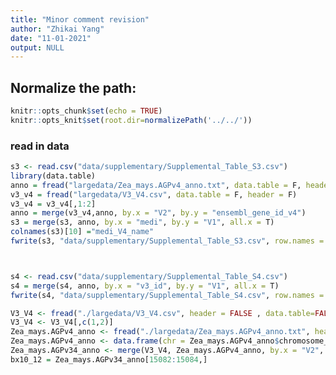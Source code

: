 ```yaml
---
title: "Minor comment revision"
author: "Zhikai Yang"
date: "11-01-2021"
output: NULL
---
```



## Normalize the path:

```r
knitr::opts_chunk$set(echo = TRUE) 
knitr::opts_knit$set(root.dir=normalizePath('../../')) 
```

### read in data

```r
s3 <- read.csv("data/supplementary/Supplemental_Table_S3.csv")
library(data.table)
anno = fread("largedata/Zea_mays.AGPv4_anno.txt", data.table = F, header = T)
v3_v4 = fread("largedata/V3_V4.csv", data.table = F, header = F)
v3_v4 = v3_v4[,1:2]
anno = merge(v3_v4,anno, by.x = "V2", by.y = "ensembl_gene_id_v4")
s3 = merge(s3, anno, by.x = "medi", by.y = "V1", all.x = T)
colnames(s3)[10] ="medi_V4_name"
fwrite(s3, "data/supplementary/Supplemental_Table_S3.csv", row.names = F, sep = ",", quote = F)



s4 <- read.csv("data/supplementary/Supplemental_Table_S4.csv")
s4 = merge(s4, anno, by.x = "v3_id", by.y = "V1", all.x = T)
fwrite(s4, "data/supplementary/Supplemental_Table_S4.csv", row.names = F, sep = ",", quote = F)
```

```r
V3_V4 <- fread("./largedata/V3_V4.csv", header = FALSE , data.table=FALSE)
V3_V4 <- V3_V4[,c(1,2)]
Zea_mays.AGPv4_anno <- fread("./largedata/Zea_mays.AGPv4_anno.txt", header = TRUE, data.table = FALSE)
Zea_mays.AGPv4_anno <- data.frame(chr = Zea_mays.AGPv4_anno$chromosome_name, gene4 = Zea_mays.AGPv4_anno$ensembl_gene_id_v4, start4 = Zea_mays.AGPv4_anno$start_position, end4 = Zea_mays.AGPv4_anno$end_position, name = Zea_mays.AGPv4_anno$description)
Zea_mays.AGPv34_anno <- merge(V3_V4, Zea_mays.AGPv4_anno, by.x = "V2", by.y = "gene4")
bx10_12 = Zea_mays.AGPv34_anno[15082:15084,]
```

